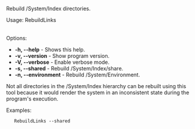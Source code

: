 Rebuild /System/Index directories.

Usage: RebuildLinks <option>

Options:
* '''-h, --help''' - Shows this help.
* '''-v, --version''' - Show program version.
* '''-V, --verbose''' - Enable verbose mode.
* '''-s, --shared''' - Rebuild /System/Index/share.
* '''-n, --environment''' - Rebuild /System/Environment.

Not all directories in the /System/Index hierarchy can be rebuilt using this tool because it would render the system in an inconsistent state during the program's execution.

Examples:

    RebuildLinks --shared 


{{Reference}}
